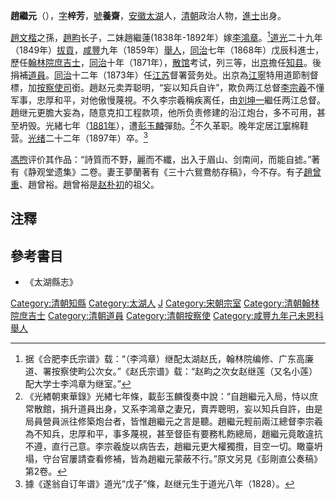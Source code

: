 '''趙繼元'''（{{bd|1828年||1897年|catIdx=Z趙}}），[[表字|字]]'''梓芳'''，[[號|號]]'''養齋'''，[[安徽|安徽]][[太湖|太湖]]人，[[清朝|清朝]]政治人物，[[進士|進士]]出身。

[[趙文楷|趙文楷]]之孫，[[趙畇|趙畇]]长子，二妹趙繼蓮(1838年-1892年）嫁[[李鴻章|李鴻章]]。<ref>据《合肥李氏宗谱》载：“（李鸿章）继配太湖赵氏，翰林院编修、广东高廉道、署按察使畇公次女。”《赵氏宗谱》载：“赵畇之次女赵继莲（又名小莲）配大学士李鸿章为继室。”</ref>[[道光|道光]]二十九年（1849年）[[拔貢|拔貢]]，[[咸豐|咸豐]]九年（1859年）[[舉人|舉人]]，[[同治|同治]]七年（1868年）戊辰科進士，歷任[[翰林院庶吉士|翰林院庶吉士]]，[[同治|同治]]十年（1871年），[[散馆|散馆]]考试，列三等，出[[京師|京]]擔任[[知县|知县]]。後捐補[[道員|道員]]。[[同治|同治]]十二年（1873年）任[[江苏|江苏]]督署营务处。出京為[[江寧|江寧]]特用道節制督標，加[[按察使司|按察使司]]銜。趙赵元卖弄聪明，“妄以知兵自许”，欺负两江总督[[李宗羲|李宗羲]]不懂军事，忠厚和平，对他傲慢蔑視。不久李宗羲稱疾离任，由[[刘坤一|刘坤一]]繼任两江总督。趙继元更膽大妄為，随意克扣工程款项，他所负责修建的沿江炮台，多不可用，甚至坍毁。光緒七年（[[1881年|1881年]]），遭[[彭玉麟|彭玉麟]]彈劾。<ref>《光緖朝東華錄》光緖七年條，載彭玉麟復奏中說：“自趙繼元入局，恃以庶常散館，捐升道員出身，又系李鴻章之妻兄，賣弄聰明，妄以知兵自許，由是局員營員派往修築炮台者，皆惟趙繼元之言是聽。趙繼元輕前兩江總督李宗羲為不知兵，忠厚和平，事多蔑視，甚至督臣有要務札飭總局，趙繼元竟敢違抗不遵，直行己意。李宗羲旋以病告去，趙繼元更大權獨攬，目空一切。瞰臺坍塌，守台官屢請查看修補，皆為趙繼元蒙蔽不行。”原文另見《彭剛直公奏稿》第2卷。</ref>不久革职。晚年定居[[江寧|江寧]]棉鞋营。[[光绪|光绪]]二十二年（1897年）卒。<ref>據《遂翁自订年谱》道光“戊子”條，赵继元生于道光八年（1828）。</ref>

[[馮煦|馮煦]]评价其作品：“詩質而不野，麗而不纖，出入于眉山、剑南间，而能自摅。”著有《静观堂遗集》二卷。妻王夢蘭著有《三十六鴛鴦舫存稿》，今不存。有子[[趙曾重|趙曾重]]、趙曾裕。趙曾裕是[[赵朴初|赵朴初]]的祖父。

==注釋==
{{reflist}}

==參考書目==
* 《太湖縣志》

{{清朝人物小作品}}
{{同治七年戊辰科殿試金榜}}
{{DEFAULTSORT:Zhao趙}}

[[Category:清朝知縣|Category:清朝知縣]]
[[Category:太湖人|Category:太湖人]]
[[Category:趙姓|J]]
[[Category:宋朝宗室|Category:宋朝宗室]]
[[Category:清朝翰林院庶吉士|Category:清朝翰林院庶吉士]]
[[Category:清朝道員|Category:清朝道員]]
[[Category:清朝按察使|Category:清朝按察使]]
[[Category:咸豐九年己未恩科舉人|Category:咸豐九年己未恩科舉人]]